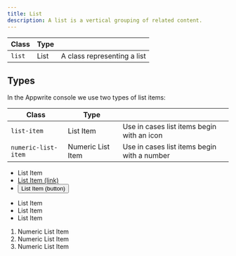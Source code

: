 ```yaml
---
title: List
description: A list is a vertical grouping of related content.
---
```


| Class  | Type |                             |
| ------ | ---- | --------------------------- |
| `list` | List | A class representing a list |

## Types

In the Appwrite console we use two types of list items:

| Class               | Type              |                                             |
| ------------------- | ----------------- | ------------------------------------------- |
| `list-item`         | List Item         | Use in cases list items begin with an icon  |
| `numeric-list-item` | Numeric List Item | Use in cases list items begin with a number |

<Preview vertical>
  <ul class="list">
    <li class="list-item">
      <span class="icon-arrow-circle-right" aria-hidden="true"></span>
      <span class="text">List Item</span>
    </li>
    <li class="list-item">
      <span class="icon-arrow-circle-right" aria-hidden="true"></span>
      <a href="#" class="link">
        <span class="text">List Item (link)</span>
      </a>
    </li>
    <li class="list-item">
      <span class="icon-arrow-circle-right" aria-hidden="true"></span>
      <button class="link">
        <span class="text">List Item (button)</span>
      </button>
    </li>
  </ul>
</Preview>

<Preview vertical>
  <ul class="list">
    <li class="list-item">
      <span class="icon-check" aria-hidden="true"></span>
      <span class="text">List Item</span>
    </li>
    <li class="list-item">
      <span class="icon-check" aria-hidden="true"></span>
      <span class="text">List Item</span>
    </li>
    <li class="list-item">
      <span class="icon-check" aria-hidden="true"></span>
      <span class="text">List Item</span>
    </li>
  </ul>
</Preview>

<Preview vertical >
<ol class="numeric-list">
  <li class="numeric-list-item">
    <span class="text">
      Numeric List Item
    </span>
  </li>
  <li class="numeric-list-item">
    <span class="text">
      Numeric List Item
    </span>
  </li>
  <li class="numeric-list-item">
    <span class="text">Numeric List Item</span>
  </li>
</ol>

</Preview>

